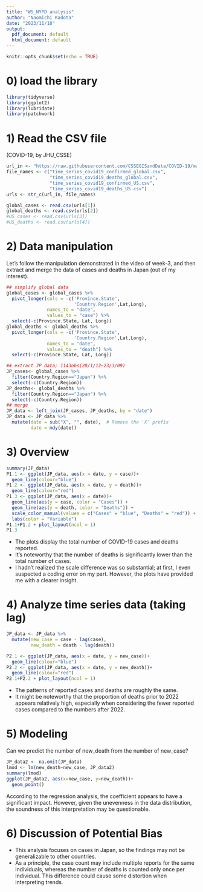 ---
title: "W5_NYPD analysis"
author: "Naomichi Kadota"
date: "2023/11/18"
output:
  pdf_document: default
  html_document: default
---

```{r setup, include=FALSE}
knitr::opts_chunk$set(echo = TRUE)
```

# 0) load the library

```{r library, warning=FALSE}
library(tidyverse)
library(ggplot2)
library(lubridate)
library(patchwork)
```

# 1) Read the CSV file
(COVID-19, by JHU_CSSE)

```{r read_csv_file, include=TRUE}
url_in <- "https://raw.githubusercontent.com/CSSEGISandData/COVID-19/master/csse_covid_19_data/csse_covid_19_time_series/"
file_names <- c("time_series_covid19_confirmed_global.csv",
                "time_series_covid19_deaths_global.csv",
                "time_series_covid19_confirmed_US.csv",
                "time_series_covid19_deaths_US.csv")
urls <- str_c(url_in, file_names)

global_cases <- read.csv(urls[1])
global_deaths <- read.csv(urls[2])
#US_cases <- read.csv(urls[3])
#US_deaths <- read.csv(urls[4])
```

# 2) Data manipulation
Let's follow the manipulation demonstrated in the video of week-3, and then extract and merge the data of cases and deaths in Japan (out of my interest).

```{r global > JP > merge case & death}
## simplify global data
global_cases <- global_cases %>% 
  pivot_longer(cols = -c('Province.State',
                         'Country.Region',Lat,Long),
               names_to = "date",
               values_to = "case") %>% 
  select(-c(Province.State, Lat, Long))
global_deaths <- global_deaths %>% 
  pivot_longer(cols = -c('Province.State',
                         'Country.Region',Lat,Long),
               names_to = "date",
               values_to = "death") %>% 
  select(-c(Province.State, Lat, Long))

## extract JP data; 1143obs(20/1/12~23/3/09)
JP_cases<- global_cases %>%
  filter(Country.Region=="Japan") %>%
  select(-c(Country.Region))
JP_deaths<- global_deaths %>%
  filter(Country.Region=="Japan") %>% 
  select(-c(Country.Region))
## merge
JP_data <- left_join(JP_cases, JP_deaths, by = "date")
JP_data <- JP_data %>%
  mutate(date = sub("X", "", date),  # Remove the 'X' prefix
         date = mdy(date))

```

# 3) Overview
```{r overview}
summary(JP_data)
P1.1 <- ggplot(JP_data, aes(x = date, y = case))+
  geom_line(colour="blue")
P1.2 <- ggplot(JP_data, aes(x = date, y = death))+
  geom_line(colour="red")
P1.3 <- ggplot(JP_data, aes(x = date))+
  geom_line(aes(y = case, color = "Cases")) +
  geom_line(aes(y = death, color = "Deaths")) +
  scale_color_manual(values = c("Cases" = "blue", "Deaths" = "red")) +
  labs(color = "Variable")
P1.1+P1.2 + plot_layout(ncol = 1)
P1.3

```
 - The plots display the total number of COVID-19 cases and deaths reported.
 - It's noteworthy that the number of deaths is significantly lower than the total number of cases.
 - I hadn't realized the scale difference was so substantial; at first, I even suspected a coding error on my part. However, the plots have provided me with a clearer insight.

# 4) Analyze time series data (taking lag)

```{r lag}
JP_data <- JP_data %>% 
  mutate(new_case = case - lag(case),
         new_death = death - lag(death))

P2.1 <- ggplot(JP_data, aes(x = date, y = new_case))+
  geom_line(colour="blue")
P2.2 <- ggplot(JP_data, aes(x = date, y = new_death))+
  geom_line(colour="red")
P2.1+P2.2 + plot_layout(ncol = 1)

```
 - The patterns of reported cases and deaths are roughly the same.
 - It might be noteworthy that the proportion of deaths prior to 2022 appears relatively high, especially when considering the fewer reported cases compared to the numbers after 2022.

# 5) Modeling
Can we predict the number of new_death from the number of new_case?
```{r simple liner modeling}
JP_data2 <- na.omit(JP_data)
lmod <- lm(new_death~new_case, JP_data2)
summary(lmod)
ggplot(JP_data2, aes(x=new_case, y=new_death))+
  geom_point()

```
According to the regression analysis, the coefficient appears to have a significant impact. However, given the unevenness in the data distribution, the soundness of this interpretation may be questionable.

# 6) Discussion of Potential Bias
 - This analysis focuses on cases in Japan, so the findings may not be generalizable to other countries.
 - As a principle, the case count may include multiple reports for the same individuals, whereas the number of deaths is counted only once per individual. This difference could cause some distortion when interpreting trends.